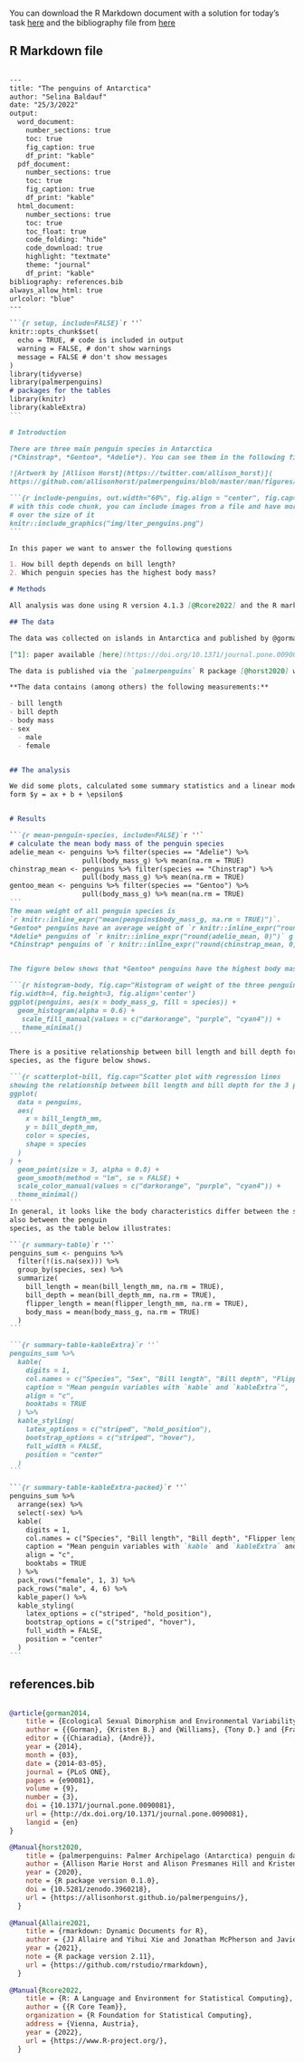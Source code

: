 You can download the R Markdown document with a solution for today's task 
<a href="./tasks/day2//solution_docs/penguin_paper_6.Rmd" download>here</a> and the bibliography file from <a href="./tasks/day2/solution_docs/references.bib" download>here</a>

::::: {.panelset}

::: {.panel}

# R Markdown file

````md

---
title: "The penguins of Antarctica"
author: "Selina Baldauf"
date: "25/3/2022"
output: 
  word_document:
    number_sections: true
    toc: true
    fig_caption: true
    df_print: "kable"
  pdf_document: 
    number_sections: true
    toc: true
    fig_caption: true
    df_print: "kable"
  html_document:
    number_sections: true
    toc: true
    toc_float: true
    code_folding: "hide"
    code_download: true
    highlight: "textmate"
    theme: "journal"
    df_print: "kable"
bibliography: references.bib
always_allow_html: true
urlcolor: "blue"
---

```{r setup, include=FALSE}`r ''`
knitr::opts_chunk$set(
  echo = TRUE, # code is included in output
  warning = FALSE, # don't show warnings
  message = FALSE # don't show messages
)
library(tidyverse)
library(palmerpenguins)
# packages for the tables
library(knitr)
library(kableExtra)
```

# Introduction

There are three main penguin species in Antarctica 
(*Chinstrap*, *Gentoo*, *Adelie*). You can see them in the following figure:

![Artwork by [Allison Horst](https://twitter.com/allison_horst)](
https://github.com/allisonhorst/palmerpenguins/blob/master/man/figures/lter_penguins.png?raw=true)

```{r include-penguins, out.width="60%", fig.align = "center", fig.cap="Illustration of the three penguin species by Allison Horst"}`r ''`
# with this code chunk, you can include images from a file and have more control
# over the size of it
knitr::include_graphics("img/lter_penguins.png")
```

In this paper we want to answer the following questions

1. How bill depth depends on bill length?
2. Which penguin species has the highest body mass?

# Methods

All analysis was done using R version 4.1.3 [@Rcore2022] and the R markdown package [@Allaire2021].

## The data

The data was collected on islands in Antarctica and published by @gorman2014. You can find the original paper with the title "Ecological sexual dimorphism and environmental variability within a community of Antarctic penguins (genus *Pygoscelis*)" [@gorman2014] in PLoS ONE[^1]

[^1]: paper available [here](https://doi.org/10.1371/journal.pone.0090081).

The data is published via the `palmerpenguins` R package [@horst2020] which you can find [on this website](https://allisonhorst.github.io/palmerpenguins/).

**The data contains (among others) the following measurements:**

- bill length
- bill depth
- body mass
- sex
  - male
  - female


## The analysis

We did some plots, calculated some summary statistics and a linear model of the 
form $y = ax + b + \epsilon$


# Results

```{r mean-penguin-species, include=FALSE}`r ''`
# calculate the mean body mass of the penguin species
adelie_mean <- penguins %>% filter(species == "Adelie") %>% 
                  pull(body_mass_g) %>% mean(na.rm = TRUE) 
chinstrap_mean <- penguins %>% filter(species == "Chinstrap") %>% 
                  pull(body_mass_g) %>% mean(na.rm = TRUE) 
gentoo_mean <- penguins %>% filter(species == "Gentoo") %>% 
                  pull(body_mass_g) %>% mean(na.rm = TRUE) 
```
The mean weight of all penguin species is 
`r knitr::inline_expr("mean(penguins$body_mass_g, na.rm = TRUE)")`. 
*Gentoo* penguins have an average weight of `r knitr::inline_expr("round(gentoo_mean,0)")` g,
*Adelie* penguins of `r knitr::inline_expr("round(adelie_mean, 0)")` g and 
*Chinstrap* penguins of `r knitr::inline_expr("round(chinstrap_mean, 0)")` g.


The figure below shows that *Gentoo* penguins have the highest body mass.

```{r histogram-body, fig.cap="Histogram of weight of the three penguin species.",
fig.width=4, fig.height=3, fig.align='center'}
ggplot(penguins, aes(x = body_mass_g, fill = species)) +
  geom_histogram(alpha = 0.6) +
   scale_fill_manual(values = c("darkorange", "purple", "cyan4")) +
   theme_minimal()
```

There is a positive relationship between bill length and bill depth for all 3 
species, as the figure below shows.

```{r scatterplot-bill, fig.cap="Scatter plot with regression lines
showing the relationship between bill length and bill depth for the 3 penguin species"}
ggplot(
  data = penguins,
  aes(
    x = bill_length_mm,
    y = bill_depth_mm,
    color = species,
    shape = species
  )
) +
  geom_point(size = 3, alpha = 0.8) +
  geom_smooth(method = "lm", se = FALSE) +
  scale_color_manual(values = c("darkorange", "purple", "cyan4")) +
  theme_minimal()
```
In general, it looks like the body characteristics differ between the sexes but
also between the penguin
species, as the table below illustrates:

```{r summary-table}`r ''`
penguins_sum <- penguins %>% 
  filter(!(is.na(sex))) %>% 
  group_by(species, sex) %>% 
  summarize(
    bill_length = mean(bill_length_mm, na.rm = TRUE),
    bill_depth = mean(bill_depth_mm, na.rm = TRUE),
    flipper_length = mean(flipper_length_mm, na.rm = TRUE),
    body_mass = mean(body_mass_g, na.rm = TRUE)
  )
```

```{r summary-table-kableExtra}`r ''`
penguins_sum %>% 
  kable(
    digits = 1,
    col.names = c("Species", "Sex", "Bill length", "Bill depth", "Flipper length", "Body mass"),
    caption = "Mean penguin variables with `kable` and `kableExtra`",
    align = "c",
    booktabs = TRUE
  ) %>%
  kable_styling(
    latex_options = c("striped", "hold_position"),
    bootstrap_options = c("striped", "hover"),
    full_width = FALSE,
    position = "center"
  )
```

```{r summary-table-kableExtra-packed}`r ''`
penguins_sum %>%
  arrange(sex) %>%
  select(-sex) %>%
  kable(
    digits = 1,
    col.names = c("Species", "Bill length", "Bill depth", "Flipper length", "Body mass"),
    caption = "Mean penguin variables with `kable` and `kableExtra` and packed rows",
    align = "c",
    booktabs = TRUE
  ) %>%
  pack_rows("female", 1, 3) %>%
  pack_rows("male", 4, 6) %>%
  kable_paper() %>%
  kable_styling(
    latex_options = c("striped", "hold_position"),
    bootstrap_options = c("striped", "hover"),
    full_width = FALSE,
    position = "center"
  )
```
````

:::

::: {.panel}

# references.bib

```bibtex

@article{gorman2014,
	title = {Ecological Sexual Dimorphism and Environmental Variability within a Community of Antarctic Penguins (Genus Pygoscelis)},
	author = {{Gorman}, {Kristen B.} and {Williams}, {Tony D.} and {Fraser}, {William R.}},
	editor = {{Chiaradia}, {André}},
	year = {2014},
	month = {03},
	date = {2014-03-05},
	journal = {PLoS ONE},
	pages = {e90081},
	volume = {9},
	number = {3},
	doi = {10.1371/journal.pone.0090081},
	url = {http://dx.doi.org/10.1371/journal.pone.0090081},
	langid = {en}
}

@Manual{horst2020,
    title = {palmerpenguins: Palmer Archipelago (Antarctica) penguin data},
    author = {Allison Marie Horst and Alison Presmanes Hill and Kristen B Gorman},
    year = {2020},
    note = {R package version 0.1.0},
    doi = {10.5281/zenodo.3960218},
    url = {https://allisonhorst.github.io/palmerpenguins/},
  }
  
@Manual{Allaire2021,
    title = {rmarkdown: Dynamic Documents for R},
    author = {JJ Allaire and Yihui Xie and Jonathan McPherson and Javier Luraschi and Kevin Ushey and Aron Atkins and Hadley Wickham and Joe Cheng and Winston Chang and Richard Iannone},
    year = {2021},
    note = {R package version 2.11},
    url = {https://github.com/rstudio/rmarkdown},
  }
  
@Manual{Rcore2022,
    title = {R: A Language and Environment for Statistical Computing},
    author = {{R Core Team}},
    organization = {R Foundation for Statistical Computing},
    address = {Vienna, Austria},
    year = {2022},
    url = {https://www.R-project.org/},
  }

```

:::

:::::